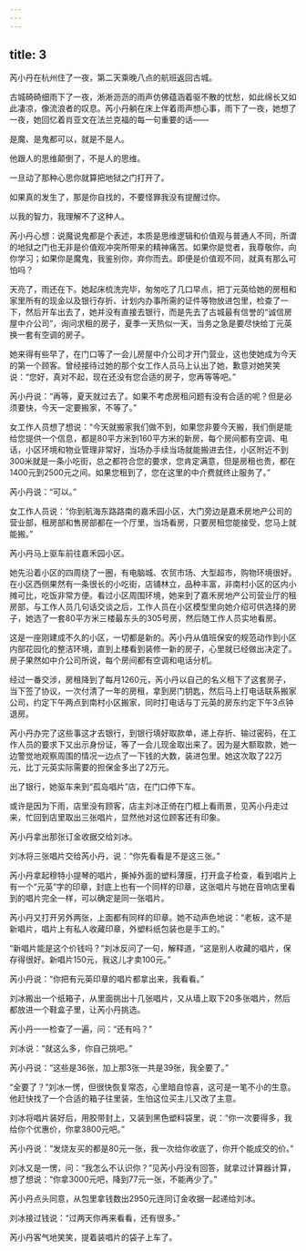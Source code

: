 ```yaml
---
---
---
```

title: 3
---




芮小丹在杭州住了一夜，第二天乘晚八点的航班返回古城。

古城碕碕细雨下了一夜，淅淅沥沥的雨声仿佛蕴涵着驱不散的忧愁，如此绵长又如此凄凉，像流浪者的叹息。芮小丹躺在床上伴着雨声想心事，雨下了一夜，她想了一夜，她回忆着肖亚文在法兰克福的每一句重要的话——


是魔、是鬼都可以，就是不是人。

他跟人的思维颠倒了，不是人的思维。

一旦动了那种心思你就算把地狱之门打开了。

如果真的发生了，那是你自找的，不要怪罪我没有提醒过你。

以我的智力，我理解不了这种人。




芮小丹心想：说魔说鬼都是个表述，本质是思维逻辑和价值观与普通人不同，所谓的地狱之门也无非是价值观冲突所带来的精神痛苦。如果你是觉者，我尊敬你，向你学习；如果你是魔鬼，我鉴别你，弃你而去。即便是价值观不同，就真有那么可怕吗？

天亮了，雨还在下。她起床梳洗完毕，匆匆吃了几口早点，把丁元英给她的房租和家里所有的现金以及银行存折、计划内办事所需的证件等物放进包里，检查了一下，然后开车出去了，她并没有直接去银行，而是先去了古城最有信誉的“诚信房屋中介公司”，询问求租的房子，夏季一天热似一天，当务之急是要尽快给丁元英换一套有空调的房子。

她来得有些早了，在门口等了一会儿房屋中介公司才开门营业，这也使她成为今天的第一个顾客。曾经接待过她的那个女工作人员马上认出了她，歉意对她笑笑说：“您好，真对不起，现在还没有您合适的房子，您再等等吧。”

芮小丹说：“再等，夏天就过去了。如果不考虑房租问题有没有合适的呢？但是必须要快，今天一定要搬家，不等了。”

女工作人员想了想说：“今天就搬家我们做不到，如果您非要今天搬，我们倒是能给您提供一个信息，都是80平方米到160平方米的新房，每个房间都有空调、电话，小区环境和物业管理非常好，当场办手续当场就能搬进去住，小区附近不到300米就是一条小吃街，总之都符合您的要求，您肯定满意，但是房租也贵，都在1400元到2500元之间。如果您租到了，您在这里的中介费就终止服务了。”

芮小丹说：“可以。”

女工作人员说：“你到航海东路路南的嘉禾园小区，大门旁边是嘉禾房地产公司的营业部，租房部和售房部都在一个厅里，当场看房，只要房租您能接受，您马上就能搬。”

芮小丹马上驱车前往嘉禾园小区。

她先沿着小区的四周绕了一圈，有电脑城、农贸市场、大型超市，购物环境很好。在小区西侧果然有一条很长的小吃街，店铺林立，品种丰富，非南村小区的区内小摊可比，吃饭非常方便。看过小区周围环境，她来到了嘉禾房地产公司营业厅的租房部，与工作人员几句话交谈之后，工作人员在小区模型里向她介绍可供选择的房子，她选了一套80平方米三楼最东头的305号房，然后随工作人员实地看房。

这是一座刚建成不久的小区，一切都是新的。芮小丹从值班保安的规范动作到小区内部花园化的整洁环境，直到上楼看到装修一新的房子，心里就已经做出决定了。房子果然如中介公司所说，每个房间都有空调和电话分机。

经过一番交涉，房租降到了每月1260元，芮小丹以自己的名义租下了这套房子，当下签了协议，一次付清了一年的房租，拿到房门钥匙，然后马上打电话联系搬家公司，约定下午两点到南村小区搬家，同时打电话与丁元英的房东约定下午3点钟退房。

芮小丹办完了这些事这才去银行，到银行填好取款单，递上存折、输过密码，在工作人员的要求下又出示身份证，等了一会儿现金取出来了。因为是大额取款，她一边警觉地观察周围的情况一边点了一下钱的大数，装进包里。她这次取了22万元，比丁元英实际需要的担保金多出了2万元。

出了银行，她驱车来到“孤岛唱片”店，在门口停下车。

或许是因为下雨，店里没有顾客，店主刘冰正倚在门框上看雨景，见芮小丹走过来，忙回到店里取出三张唱片，显然他对这位顾客还有印象。

芮小丹拿出那张订金收据交给刘冰。

刘冰将三张唱片交给芮小丹，说：“你先看看是不是这三张。”

芮小丹拿起穆特小提琴的唱片，撕掉外面的塑料薄膜，打开盒子检查，看到唱片上有一个“元英”字的印章，封底上也有一个同样的印章，这张唱片与她在音响店里看到的唱片完全一样，可以确定是同一张唱片。

芮小丹又打开另外两张，上面都有同样的印章。她不动声色地说：“老板，这不是新唱片，唱片上有私人收藏印章，外塑料纸包装也是手工的。”

“新唱片能是这个价钱吗？”刘冰反问了一句，解释道，“这是别人收藏的唱片，保存得很好。新唱片150元，我这儿才卖100元。”

芮小丹说：“你把有元英印章的唱片都拿出来，我看看。”

刘冰搬出一个纸箱子，从里面挑出十几张唱片，又从墙上取下20多张唱片，然后都放进一个鞋盒子里，让芮小丹挑选。

芮小丹一一检查了一遍，问：“还有吗？”

刘冰说：“就这么多，你自己挑吧。”

芮小丹说：“这些是36张，加上那3张一共是39张，我全要了。”

“全要了？”刘冰一愣，但很快恢复常态，心里暗自惊喜，这可是一笔不小的生意。他赶快找了一个合适的箱子往里装，生怕这位买主儿又改了主意。

刘冰将唱片装好后，用胶带封上，又装到黑色塑料袋里，说：“你一次要得多，我给你个优惠价，你拿3800元吧。”

芮小丹说：“发烧友买的都是80元一张，我一次给你收底了，你开个能成交的价。”

刘冰又是一愣，问：“我怎么不认识你？”见芮小丹没有回答，就拿过计算器计算，想了想说：“你拿3000元吧，降到77元一张，不能再少了。”

芮小丹点头同意，从包里拿钱数出2950元连同订金收据一起递给刘冰。

刘冰接过钱说：“过两天你再来看看，还有很多。”

芮小丹客气地笑笑，提着装唱片的袋子上车了。